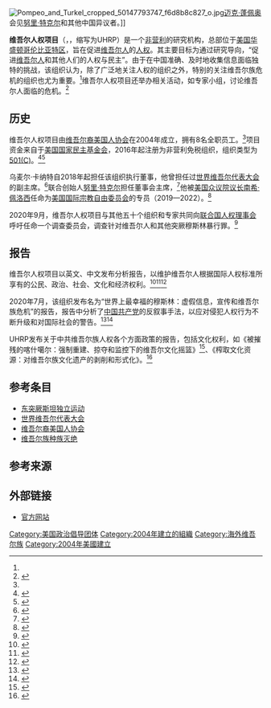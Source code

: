{{Infobox organization
| name          = 维吾尔人权项目
| image         = 
| image_border  = 
| size          = 
| alt           =
| caption       = 
| map2          =
| abbreviation  = UHRP
| motto         =
| predecessor   =
| successor     =
| formation     = {{Start date and age|df=yes|2004}}
| extinction    =
| type          = [[非营利组织|非营利组织]]、[[NGO|NGO]]
| status        = 
| purpose       = 促进[[维吾尔人|维吾尔人]]的[[人权|人权]]。<ref name=about>{{Cite web |url = https://uhrp.org/about |title = About Us |website = Uyghur Human Rights Project |date= 2021 |accessdate = 28 January 2021}}</ref>
| headquarters  = [[美国|美国]][[华盛顿哥伦比亚特区|华盛顿哥伦比亚特区]]
| location      =
| coords        =
| region_served = 全世界
| membership    =
| languages     = 英语，[[维吾尔语|维吾尔语]]，汉语
| general       =
| leader_title  = 执行董事
| leader_name   = 乌麦尔·卡纳特
| key_people    = 
| main_organ    =
| parent_organisation =
| website       = {{URL|www.uhrp.org}}
| remarks       =
}}
[[File:Pompeo_and_Turkel_cropped_50147793747_f6d8b8c827_o.jpg|thumb]][[迈克·蓬佩奥|迈克·蓬佩奥]]会见[[努里·特克尔|努里·特克尔]]和其他中国异议者。]]

'''维吾尔人权项目'''（{{lang-en|Uyghur Human Rights Project}}，{{lang-ug|'''ئۇيغۇر كىشىلىك ھوقۇق قۇرۇلۇشى'''}}，缩写为UHRP）是一个[[非营利组织|非营利]]的研究机构，总部位于[[美国|美国]][[华盛顿哥伦比亚特区|华盛顿哥伦比亚特区]]，旨在促进[[维吾尔人|维吾尔人]]的[[人权|人权]]。其主要目标为通过研究导向，“促进[[维吾尔人|维吾尔人]]和其他人们的人权与民主”。由于在中国准确、及时地收集信息面临独特的挑战，该组织认为，除了广泛地关注人权的组织之外，特别的关注维吾尔族危机的组织也尤为重要。<ref name=about/>维吾尔人权项目还举办相关活动，如专家小组，讨论维吾尔人面临的危机。<ref>{{cite news |url= https://www.icij.org/investigations/china-cables/huge-uptick-in-chinese-propaganda-over-uighur-camps-report-finds/ |title= ‘Huge uptick’ in Chinese propaganda over Uighur camps, report finds |website= The International Consortium of Investigative Journalists |first= Carmen Molina |last= Acosta |date= July 30, 2020 |accessdate= March 29, 2021}}</ref>

== 历史 ==

维吾尔人权项目由[[维吾尔裔美国人协会|维吾尔裔美国人协会]]在2004年成立，拥有8名全职员工。<ref name=about/>项目资金来自于[[美国国家民主基金会|美国国家民主基金会]]，2016年起注册为非营利免税组织，组织类型为[[501(c)条款|501(C)]]。<ref>{{cite web |url= https://www.devex.com/organizations/uyghur-human-rights-project-uhrp-73203 |title= Uyghur Human Rights Project (UHRP) |website= Devex |date= 2021 |accessdate= 28 January 2021}}</ref><ref>{{cite web |url= https://www.ned.org/uyghur-human-rights-policy-act-builds-on-work-of-ned-grantees/ |title= Uyghur Human Rights Policy Act Builds on Work of NED Grantees |website= National Endowment for Democracy |date= 29 May 2020 |accessdate= 28 January 2021}}</ref>

乌麦尔·卡纳特自2018年起担任该组织执行董事，他曾担任过[[世界维吾尔代表大会|世界维吾尔代表大会]]的副主席。<ref>{{cite news |url= https://intellectinterviews.com/2020/09/omer-kanat-uyghur-genocide/ |title= Omer Kanat / Uyghur Genocide |date= September 29, 2020|first= Pelle |last= Axelsson	  |accessdate= March 29, 2021 |website= IntellectInterviews}}</ref>联合创始人[[努里·特克尔|努里·特克尔]]担任董事会主席，<ref>{{cite news |url= https://apnews.com/article/f882f882239b4d22e608b5bb55d0eff3 |title= Q&A: Nury Turkel on Uighurs and new religious freedom post |website= Associated Press |first= Elana |last= Schor |date= June 5, 2020 |accessdate= March 29, 2021}}</ref>他被[[美国众议院议长|美国众议院议长]][[南希·佩洛西|南希·佩洛西]]任命为[[美国国际宗教自由委员会|美国国际宗教自由委员会]]的专员（2019—2022）。<ref>{{cite news |url= https://www.rfa.org/english/news/uyghur/uscirf-05262020130709.html |title= US House Speaker Appoints Uyghur Attorney Nury Turkel to Panel on Religious Freedom |website= Radio Free Asia |date= May 26, 2020 |accessdate= March 29, 2021 |first1= Alim |last1= Seytoff |first2= Joshua |last2= Lipes}}</ref>

2020年9月，维吾尔人权项目与其他五十个组织和专家共同向[[联合国人权理事会|联合国人权理事会]]呼吁任命一个调查委员会，调查针对维吾尔人和其他突厥穆斯林暴行罪。<ref>{{cite news |url= https://www.aljazeera.com/news/2020/9/15/activists-want-un-to-probe-genocide-of-chinas-uighur-minority |title= Activists want UN to probe ‘genocide’ of China’s Uighur minority |website= Al Jazeera |date= September 15, 2020 |accessdate= March 29, 2021}}</ref>

== 报告 ==

维吾尔人权项目以英文、中文发布分析报告，以维护维吾尔人根据国际人权标准所享有的公民、政治、社会、文化和经济权利。<ref>{{cite news |url= https://www.nytimes.com/2020/07/23/fashion/uighur-forced-labor-cotton-fashion.html |title= Coalition Brings Pressure to End Forced Uighur Labor |first1= Elizabeth |last1= Paton |first2= Austin |last2= Ramzy |newspaper= The New York Times |date= 10 August 2020 |accessdate= 28 January 2021}}</ref><ref>{{cite news |url= https://www.nytimes.com/2014/11/24/world/asia/prosecution-of-uighur-students-underscores-perils-of-chinese-clampdown.html |title= Prosecution of Uighur Students Underscores Perils of Chinese Clampdown |first= Andrew |last= Jacobs |date= 23 November 2014 |accessdate= 28 January 2021}}</ref><ref>{{cite news |url= https://www.washingtonpost.com/religion/uighurs-reflect-on-2009-violence-that-set-off-chinese-crackdown/2020/07/10/03ce53ae-c246-11ea-9fdd-b7ac6b051dc8_story.html |title= Uighurs reflect on 2009 violence that set off Chinese crackdown |first= Aysha |last= Khan |newspaper= The Washington Post |date= 10 July 2020 |accessdate= 28 January 2021}}</ref>

2020年7月，该组织发布名为“世界上最幸福的穆斯林：虚假信息，宣传和维吾尔族危机”的报告，报告中分析了[[中国共产党|中国共产党]]的反叙事手法，以应对侵犯人权行为不断升级和对国际社会的警告。<ref>{{cite news |url= https://www.saveuighur.org/new-report-from-uhrp-the-happiest-muslims-in-the-world-disinformation-propaganda-and-the-uyghur-crisis-july-2020/ |title=New Report from UHRP —“The Happiest Muslims in the World”: Disinformation, Propaganda, and the Uyghur Crisis, July 2020 |date= August 5, 2020 |website= Save Uighur |publisher= Justice for All |accessdate= March 29, 2021}}</ref><ref>{{cite news |url= https://www.licas.news/2020/07/31/media-warned-against-chinese-propaganda-on-plight-of-uyghurs/ |title= Media warned against Chinese ‘propaganda’ on plight of Uyghurs |website= LiCAS.news |date= July 31, 2020 |accessdate= March 29, 2021}}</ref>

UHRP发布关于中共维吾尔族人权各个方面政策的报告，包括文化权利，如《被摧残的喀什噶尔：强制重建、掠夺和监控下的维吾尔文化摇篮》<ref>{{cite news |url= https://www.rfa.org/english/news/uyghur/destruction-06052020164031.html |title= Kashgar’s Old City Destruction Emblematic of Beijing’s Cultural Campaign Against Uyghurs: Report |website= Radio Free Asia |first= Joshua |last= Lipes |date= June 5, 2020 |accessdate= March 29, 2021}}</ref>、《榨取文化资源：对维吾尔族文化遗产的剥削和形式化》。<ref>{{cite news |url= https://www.brookings.edu/wp-content/uploads/2020/09/FP_20200914_china_oppression_xinjiang_millward_peterson.pdf |format= PDF |title= China's System of Opression in Xinjang: How It Developed and How to Curb It |first1= James |last1= Millward |first2= Dahlia |last2= Peterson |website= The Brookings Institution |date= September 2020 |accessdate= March 29, 2021}}</ref>

== 参考条目 ==
*[[东突厥斯坦独立运动|东突厥斯坦独立运动]]
*[[世界维吾尔代表大会|世界维吾尔代表大会]]
*[[维吾尔裔美国人协会|维吾尔裔美国人协会]]
*[[维吾尔族种族灭绝|维吾尔族种族灭绝]]

== 参考来源 ==
{{Reflist}}

== 外部链接 ==
* [https://uhrp.org/ 官方网站]

[[Category:美国政治倡导团体|Category:美国政治倡导团体]]
[[Category:2004年建立的組織|Category:2004年建立的組織]]
[[Category:海外维吾尔族|Category:海外维吾尔族]]
[[Category:2004年美國建立|Category:2004年美國建立]]